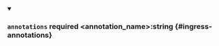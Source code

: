 
<details className="config-field" data-expandable="false" open>
<summary>

### `annotations` <span class="config-field-required" data-required="false">required</span> <span class="config-field-type">&lt;annotation_name&gt;:string</span> <span class="config-field-default"></span> <span class="config-field-enum"></span> {#ingress-annotations}



</summary>



</details>
